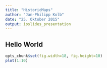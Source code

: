 ```yaml
---
title: "HistoricMaps"
author: "Jan-Philipp Kolb"
date: "25. Oktober 2015"
output: ioslides_presentation
---
```


## Hello World

```r
opts_chunk$set(fig.width=18, fig.height=10)
plot(1:10)
```

